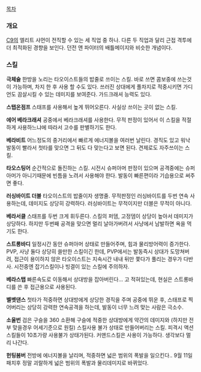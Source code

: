 [[목차]]

=== 개요 ===
[[C9]]의 엘리트 샤먼이 전직할 수 있는 세 직업 중 하나. 다른 두 직업과 달리 근접 격투에 더 최적화된 경향을 보인다. 던전 앤 파이터의 배틀메이지와 비슷한 개념이다.

=== 스킬 ===
'''극체술'''
한방을 노리는 타오이스트들의 밥줄로 쓰이는 스킬. 바로 쓰면 콤보중에 쓰는것이 가능하며, 차지 한 후 사용 할 수도 있다. 쓰러진 상대에게 풀차지로 적중시키면 가디언도 끔살시킬 수 있는 데미지를 보여준다. 가드크래셔 능력도 있다.

'''스탭온점프'''
스태프를 사용해서 높게 뛰어오른다. 사실상 쓰이는 곳이 없는 스킬.

'''에어 베라크래셔'''
공중에서 베라크래셔를 사용한다. 무적 판정이 있어서 이 스킬을 적절하게 사용하느냐에 따라서 고수를 판별하기도 한다.

'''베라비트'''
어느정도의 중거리에서 빠르게 에너지볼을 여러번 날린다. 경직도 있고 워낙 발동이 빨라서 첫타를 맞으면 그 뒤도 다 맞는다고 보면 된다. 견제로도 자주쓰이는 스킬.

'''타오스팅어'''
순간적으로 돌진하는 스킬. 시전시 슈퍼아머 판정이 있으며 공격중에는 슈퍼아머가 아니기때문에 빈틈을 노려서 사용해야 한다. 발동이 빠른편이라 기습용으로 써주면 좋다.

'''러싱바이트 더블'''
타오이스트의 밥줄이자 생명줄. 무적판정인 러싱바이트를 두번 연속 사용하는데, 데미지도 상당히 강력하다. 러싱바이트는 무적이지만 더블은 무적이 아니다.

'''베라서클'''
스태프를 두번 크게 휘두른다. 스킬의 퍼뎀, 고정뎀이 상당이 높아서 데미지가 상당하다. 하지만 두번째 공격을 맞으면 멀리 날아가버려서 사냥에서 남발하면 욕을 먹기도 한다.

'''스트롱바디'''
일정시간 동안 슈퍼아머 상태로 만들어주며, 힘과 물리방어력이 증가한다. PVP, 사냥 둘다 상당히 쓸만한 스킬이긴 한데, PVP에서는 발동즉시 상대가 도망쳐버려, 접근이 용이하지 않은 타오이스트는 지속시간 내내 뒤만 쫓다가 풀리는 경우가 다반사. 시전중엔 잡기스킬이나 빙결이 있는 스킬에 주의하자.

'''베라스탭'''
빠른속도로 이동해서 상대방을 잡아버린다... 고 적혀있는데, 현실은 스트롱바디를 쓴 후 접근용으로 사용된다.

'''벨벳댄스'''
첫타가 적중하면 상대방에게 상당한 경직을 주며 공중에 뛰운 후, 스태프로 찍어버리는 상당히 강력한 연속공격을 하는데, 발동이 너무 느려 맞는 사람은 극소수.

'''소울번'''
검은 구슬을 360 소환해 구슬에 적중한 상대방에게 약간의 데미지와 (하지만 전부 맞을경우 어세기준으로 원킬) 스킬사용 불가 상태로 만들어버리는 스킬. 피격시 액션스킬들이 10초가량 사용불가 상태가된다. 커맨드스킬은 사용이 가능하다. 생각보다 멀리 나간다.

'''헌팅봄버'''
전방에 에너지볼을 날리며, 적중하면 넓은 범위의 폭발을 일으킨다.. 9월 11일 패치후 정말 괴랄하게 넓은 범위의 폭발과 물리데미지로 바뀌었다.

